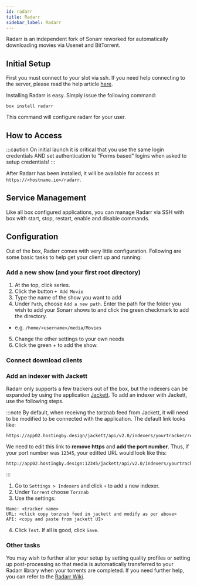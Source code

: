```yaml
---
id: radarr
title: Radarr
sidebar_label: Radarr
---
```


Radarr is an independent fork of Sonarr reworked for automatically downloading movies via Usenet and BitTorrent.

## Initial Setup

First you must connect to your slot via ssh. If you need help connecting to the server, please read the help article [here](../getting-started/how-do-i-connect.md).

Installing Radarr is easy. Simply issue the following command:

```plaintext main
box install radarr
```

This command will configure radarr for your user.

## How to Access

:::caution On initial launch it is critical that you use the same login credentials AND set authentication to "Forms based" logins when asked to setup credentials!
:::

After Radarr has been installed, it will be available for access at `https://<hostname.io>/radarr`.

## Service Management

Like all box configured applications, you can manage Radarr via SSH with box with start, stop, restart, enable and disable commands.


<SystemdTabs service="radarr" />

## Configuration

Out of the box, Radarr comes with very little configuration. Following are some basic tasks to help get your client up and running:

### Add a new show (and your first root directory)

1. At the top, click series.
2. Click the button `+ Add Movie`
3. Type the name of the show you want to add
4. Under `Path`, choose `Add a new path`. Enter the path for the folder you wish to add your Sonarr shows to and click the green checkmark to add the directory.

- e.g. `/home/<username>/media/Movies`

5. Change the other settings to your own needs
6. Click the green + to add the show.

### Connect download clients


<Clients />

### Add an indexer with Jackett

Radarr only supports a few trackers out of the box, but the indexers can be expanded by using the application [Jackett](jackett.mdx). To add an indexer with Jackett, use the following steps.

:::note
By default, when receivng the torznab feed from Jackett, it will need to be modified to be connected with the application. The default link looks like:

```plaintext
https://app02.hostingby.design/jackett/api/v2.0/indexers/yourtracker/results/torznab/
```

We need to edit this link to **remove https** and **add the port number**. Thus, if your port number was `12345`, your editted URL would look like this:

```plaintext
http://app02.hostingby.design:12345/jackett/api/v2.0/indexers/yourtracker/results/torznab/
```

:::

1. Go to `Settings > Indexers` and click `+` to add a new indexer.
2. Under `Torrent` choose `Torznab`
3. Use the settings:

```plaintext main
Name: <tracker name>
URL: <click copy torznab feed in jackett and modify as per above>
API: <copy and paste from jackett UI>
```

4. Click `Test`. If all is good, click `Save`.

### Other tasks

You may wish to further alter your setup by setting quality profiles or setting up post-processing so that media is automatically transferred to your Radarr library when your torrents are completed. If you need further help, you can refer to the [Radarr Wiki](https://github.com/Radarr/Radarr/wiki).
